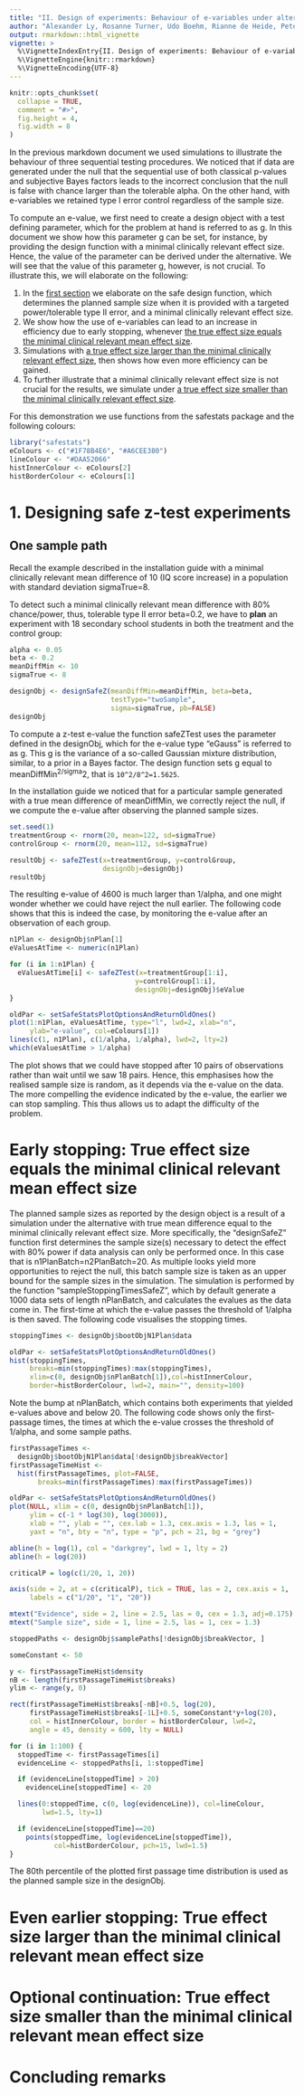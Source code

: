 ```yaml
---
title: "II. Design of experiments: Behaviour of e-variables under alternatives"
author: "Alexander Ly, Rosanne Turner, Udo Boehm, Rianne de Heide, Peter Grunwald"
output: rmarkdown::html_vignette
vignette: >
  %\VignetteIndexEntry{II. Design of experiments: Behaviour of e-variables under alternatives}
  %\VignetteEngine{knitr::rmarkdown}
  %\VignetteEncoding{UTF-8}
---
```


```r
knitr::opts_chunk$set(
  collapse = TRUE,
  comment = "#>",
  fig.height = 4,
  fig.width = 8
)
```

In the previous markdown document we used simulations to illustrate the behaviour of three sequential testing procedures. We noticed that if data are generated under the null that the sequential use of both classical p-values and subjective Bayes factors leads to the incorrect conclusion that the null is false with chance larger than the tolerable alpha. On the other hand, with e-variables we retained type I error control regardless of the sample size. 

To compute an e-value, we first need to create a design object with a test defining parameter, which for the problem at hand is referred to as g. In this document we show how this parameter g can be set, for instance, by providing the design function with a minimal clinically relevant effect size. Hence, the value of the parameter can be derived under the alternative. We will see that the value of this parameter g, however, is not crucial. To illustrate this, we will elaborate on the following: 

1. In the [first section](#designZ) we elaborate on the safe design function, which determines the planned sample size when it is provided with a targeted power/tolerable type II error, and a minimal clinically relevant effect size. 
2. We show how the use of e-variables can lead to an increase in efficiency due to early stopping, whenever [the true effect size equals the minimal clinical relevant mean effect size](#effectSizeEqualMinimalRelevant).
3. Simulations with [a true effect size larger than the minimal clinically relevant effect size](#effectSizeLargerMinimalRelevant), then shows how even more efficiency can be gained. 
4. To further illustrate that a minimal clinically relevant effect size is not crucial for the results, we simulate under [a true effect size smaller than the minimal clinically relevant effect size](#effectSizeSmallerMinimalRelevant). 

<!-- if the true effect size equals the minimal clinical one,  -->
<!-- - We then  -->

<!-- if information regarding a minimal clinically relevant mean difference is available, we can  -->


<!-- We will see that the resulting e-values -->

<!-- We also elaborate on the design of experiments based on e-variables. The main parameter of such a design depends on a minimally clinically relevant mean difference. We will that this dependence is rather weak, as  -->

<!-- see that it is not crucial to get this right  -->

<!-- The main parameter to set for the  -->

<!-- , in particular, the choice of the parameter g, which is a function of the minimal clinically relevant mean difference. The conclusion will be that the choice of g is  -->

<!-- simulate under the alternative to study the behaviour  -->



<!-- : Based on (1) p-values, (2) subjective Bayes factors, and (3) e-variables. We saw that all three procedures allow for early stopping, but that for the first two procedures this comes with the high cost of drawing the wrong conclusion that the null is false, whenever it actually holds true.  -->

<!-- We also saw that if the null holds true, e-variables yield e-values below 1/alpha with less than alpha chance, regardless of the sample size. To save resources, the e-variable should yield e-values greater than 1/alpha, whenever the null is false. We will see that the e-variables typically follow this pattern, thus, accumulate evidence against the null quickly whenever it is false.  -->

<!-- In other words, we illustrate the behaviour of e-values under the alternative. The topics we cover are the following: -->

<!-- - The design of experiments based on e-variables -->
<!-- - How early stopping can be achieved if there truly is an effect -->

<!-- We again make use of the running example of the two-sample z-test discussed in the previous document.  -->

For this demonstration we use functions from the safestats package and the following colours:

```r
library("safestats")
eColours <- c("#1F78B4E6", "#A6CEE380")
lineColour <- "#DAA52066"
histInnerColour <- eColours[2]
histBorderColour <- eColours[1]
```

# 1. <a name = "designZ">Designing safe z-test experiments</a>
## One sample path
Recall the example described in the installation guide with a minimal clinically relevant mean difference of 10 (IQ score increase) in a population with standard deviation sigmaTrue=8. 

To detect such a minimal clinically relevant mean difference with 80\% chance/power, thus, tolerable type II error beta=0.2, we have to __plan__ an experiment with 18 secondary school students in both the treatment and the control group: 

```r
alpha <- 0.05
beta <- 0.2
meanDiffMin <- 10
sigmaTrue <- 8

designObj <- designSafeZ(meanDiffMin=meanDiffMin, beta=beta,
                         testType="twoSample",
                         sigma=sigmaTrue, pb=FALSE)
designObj
```
To compute a z-test e-value the function safeZTest uses the parameter defined in the designObj, which for the e-value type "eGauss" is referred to as g. This g is the variance of a so-called Gaussian mixture distribution, similar, to a prior in a Bayes factor. The design function sets g equal to meanDiffMin^2/sigma^2, that is `10^2/8^2=1.5625`. 

In the installation guide we noticed that for a particular sample generated with a true mean difference of meanDiffMin, we correctly reject the null, if we compute the e-value after observing the planned sample sizes.

```r
set.seed(1)
treatmentGroup <- rnorm(20, mean=122, sd=sigmaTrue)
controlGroup <- rnorm(20, mean=112, sd=sigmaTrue)

resultObj <- safeZTest(x=treatmentGroup, y=controlGroup,
                       designObj=designObj)
resultObj
```
The resulting e-value of 4600 is much larger than 1/alpha, and one might wonder whether we could have reject the null earlier. The following code shows that this is indeed the case, by monitoring the e-value after an observation of each group.

```r
n1Plan <- designObj$nPlan[1]
eValuesAtTime <- numeric(n1Plan)

for (i in 1:n1Plan) {
  eValuesAtTime[i] <- safeZTest(x=treatmentGroup[1:i],
                               y=controlGroup[1:i],
                               designObj=designObj)$eValue
}

oldPar <- setSafeStatsPlotOptionsAndReturnOldOnes()
plot(1:n1Plan, eValuesAtTime, type="l", lwd=2, xlab="n",
     ylab="e-value", col=eColours[1])
lines(c(1, n1Plan), c(1/alpha, 1/alpha), lwd=2, lty=2)
which(eValuesAtTime > 1/alpha)
```
The plot shows that we could have stopped after 10 pairs of observations rather than wait until we saw 18 pairs. Hence, this emphasises how the realised sample size is random, as it depends via the e-value on the data. The more compelling the evidence indicated by the e-value, the earlier we can stop sampling. This thus allows us to adapt the difficulty of the problem. 

# <a name="effectSizeEqualMinimalRelevant">Early stopping: True effect size equals the minimal clinical relevant mean effect size</a>
The planned sample sizes as reported by the design object is a result of a simulation under the alternative with true mean difference equal to the minimal clinically relevant effect size. More specifically, the "designSafeZ" function first determines the sample size(s) necessary to detect the effect with 80\% power if data analysis can only be performed once. In this case that is n1PlanBatch=n2PlanBatch=20. As multiple looks yield more opportunities to reject the null, this batch sample size is taken as an upper bound for the sample sizes in the simulation. The simulation is performed by the function "sampleStoppingTimesSafeZ", which by default generate a 1000 data sets of length nPlanBatch, and calculates the evalues as the data come in. The first-time at which the e-value passes the threshold of 1/alpha is then saved. The following code visualises the stopping times. 

```r
stoppingTimes <- designObj$bootObjN1Plan$data

oldPar <- setSafeStatsPlotOptionsAndReturnOldOnes()
hist(stoppingTimes, 
     breaks=min(stoppingTimes):max(stoppingTimes), 
     xlim=c(0, designObj$nPlanBatch[1]),col=histInnerColour, 
     border=histBorderColour, lwd=2, main="", density=100)
```
Note the bump at nPlanBatch, which contains both experiments that yielded e-values above and below 20. The following code shows only the first-passage times, the times at which the e-value crosses the threshold of 1/alpha, and some sample paths. 

```r
firstPassageTimes <-
  designObj$bootObjN1Plan$data[!designObj$breakVector]
firstPassageTimeHist <-
  hist(firstPassageTimes, plot=FALSE,
       breaks=min(firstPassageTimes):max(firstPassageTimes))

oldPar <- setSafeStatsPlotOptionsAndReturnOldOnes()
plot(NULL, xlim = c(0, designObj$nPlanBatch[1]),
     ylim = c(-1 * log(30), log(3000)),
     xlab = "", ylab = "", cex.lab = 1.3, cex.axis = 1.3, las = 1,
     yaxt = "n", bty = "n", type = "p", pch = 21, bg = "grey")

abline(h = log(1), col = "darkgrey", lwd = 1, lty = 2)
abline(h = log(20))

criticalP = log(c(1/20, 1, 20))

axis(side = 2, at = c(criticalP), tick = TRUE, las = 2, cex.axis = 1,
     labels = c("1/20", "1", "20"))

mtext("Evidence", side = 2, line = 2.5, las = 0, cex = 1.3, adj=0.175)
mtext("Sample size", side = 1, line = 2.5, las = 1, cex = 1.3)

stoppedPaths <- designObj$samplePaths[!designObj$breakVector, ]

someConstant <- 50

y <- firstPassageTimeHist$density
nB <- length(firstPassageTimeHist$breaks)
ylim <- range(y, 0)

rect(firstPassageTimeHist$breaks[-nB]+0.5, log(20),
     firstPassageTimeHist$breaks[-1L]+0.5, someConstant*y+log(20),
     col = histInnerColour, border = histBorderColour, lwd=2,
     angle = 45, density = 600, lty = NULL)

for (i in 1:100) {
  stoppedTime <- firstPassageTimes[i]
  evidenceLine <- stoppedPaths[i, 1:stoppedTime]

  if (evidenceLine[stoppedTime] > 20)
    evidenceLine[stoppedTime] <- 20

  lines(0:stoppedTime, c(0, log(evidenceLine)), col=lineColour,
        lwd=1.5, lty=1)

  if (evidenceLine[stoppedTime]==20)
    points(stoppedTime, log(evidenceLine[stoppedTime]),
           col=histBorderColour, pch=15, lwd=1.5)
}
```

The 80th percentile of the plotted first passage time distribution is used as the planned sample size in the designObj. 


# <a name="effectSizeLargerMinimalRelevant">Even earlier stopping: True effect size larger than the minimal clinical relevant mean effect size</a>


# <a name="effectSizeSmallerMinimalRelevant">Optional continuation: True effect size smaller than the minimal clinical relevant mean effect size</a>

# Concluding remarks
